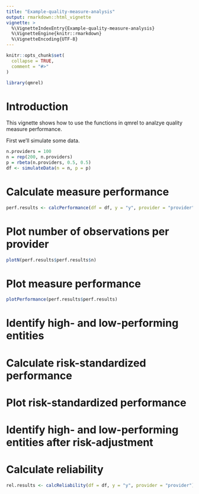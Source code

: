 ```yaml
---
title: "Example-quality-measure-analysis"
output: rmarkdown::html_vignette
vignette: >
  %\VignetteIndexEntry{Example-quality-measure-analysis}
  %\VignetteEngine{knitr::rmarkdown}
  %\VignetteEncoding{UTF-8}
---
```


```r
knitr::opts_chunk$set(
  collapse = TRUE,
  comment = "#>"
)
```

```r
library(qmrel)
```


# Introduction
This vignette shows how to use the functions in qmrel to analzye quality measure performance.

First we'll simulate some data.

```r
n.providers = 100
n = rep(200, n.providers)
p = rbeta(n.providers, 0.5, 0.5) 
df <- simulateData(n = n, p = p)
```


# Calculate measure performance

```r
perf.results <- calcPerformance(df = df, y = "y", provider = "provider")
```

# Plot number of observations per provider

```r
plotN(perf.results$perf.results$n)
```

# Plot measure performance

```r
plotPerformance(perf.results$perf.results)
```


# Identify high- and low-performing entities


# Calculate risk-standardized performance


# Plot risk-standardized performance



# Identify high- and low-performing entities after risk-adjustment


# Calculate reliability

```r
rel.results <- calcReliability(df = df, y = "y", provider = "provider")
```



